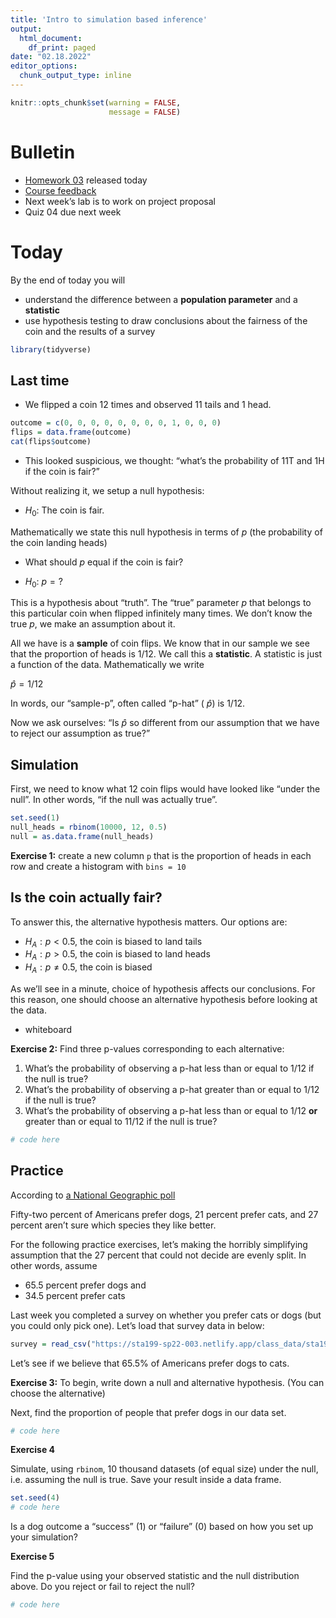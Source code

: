```yaml
---
title: 'Intro to simulation based inference'
output:
  html_document:
    df_print: paged
date: "02.18.2022"
editor_options:
  chunk_output_type: inline
---
```


```r
knitr::opts_chunk$set(warning = FALSE, 
                      message = FALSE)
```

# Bulletin
- [Homework 03](https://sta199-sp22-003.netlify.app/hw/hw03.html) released today
- [Course feedback](https://sta199-sp22-003.netlify.app/appex/courseFeedback.html)
- Next week's lab is to work on project proposal
- Quiz 04 due next week

# Today

By the end of today you will

- understand the difference between a **population parameter** and a **statistic**
- use hypothesis testing to draw conclusions about the fairness of the coin and the results of a survey


```r
library(tidyverse)
```


## Last time

- We flipped a coin 12 times and observed 11 tails and 1 head.

```r
outcome = c(0, 0, 0, 0, 0, 0, 0, 0, 1, 0, 0, 0)
flips = data.frame(outcome)
cat(flips$outcome)
```
- This looked suspicious, we thought: "what's the probability of 11T and 1H if the coin is fair?"

Without realizing it, we setup a null hypothesis:

- $H_0$: The coin is fair. 

Mathematically we state this null hypothesis in terms of $p$ (the probability of the coin landing heads)

- What should $p$ equal if the coin is fair?

- $H_0$: $p = ?$

This is a hypothesis about "truth". The "true" parameter $p$ that belongs to this particular coin when flipped infinitely many times. We don't know the true $p$, we make an assumption about it.

All we have is a **sample** of coin flips. We know that in our sample we see that the proportion of heads is 1/12. We call this a **statistic**. A statistic is just a function of the data. Mathematically we write

$\hat{p} = 1/12$

In words, our "sample-p", often called "p-hat" ( $\hat{p}$) is 1/12.

Now we ask ourselves: "Is $\hat{p}$ so different from our assumption that we have to reject our assumption as true?"

## Simulation

First, we need to know what 12 coin flips would have looked like "under the null". In other words, "if the null was actually true".

```r
set.seed(1)
null_heads = rbinom(10000, 12, 0.5)
null = as.data.frame(null_heads)
```
**Exercise 1:** create a new column `p` that is the proportion of heads in each row and create a histogram with `bins = 10`

## Is the coin actually fair?

To answer this, the alternative hypothesis matters. Our options are:

- $H_A: p < 0.5$, the coin is biased to land tails
- $H_A: p > 0.5$, the coin is biased to land heads
- $H_A: p \neq 0.5$, the coin is biased

As we'll see in a minute, choice of hypothesis affects our conclusions. For this reason, one should choose an alternative hypothesis before looking at the data.

- whiteboard

**Exercise 2:** Find three p-values corresponding to each alternative:

1. What's the probability of observing a p-hat less than or equal to 1/12 if the null is true?
2. What's the probability of observing a p-hat greater than or equal to 1/12 if the null is true?
3. What's the probability of observing a p-hat less than or equal to 1/12 **or** greater than or equal to 11/12 if the null is true?

```r
# code here
```
## Practice

According to [a National Geographic poll](https://www.nationalgeographic.com/animals/article/130619-pets-poll-animals-united-states-nation-dogs-cats)

Fifty-two percent of Americans prefer dogs, 21 percent prefer cats, and 27 percent aren't sure which species they like better.

For the following practice exercises, let's making the horribly simplifying assumption that the 27 percent that could not decide are evenly split. In other words, assume 

- 65.5 percent prefer dogs and
- 34.5 percent prefer cats

Last week you completed a survey on whether you prefer cats or dogs (but you could only pick one). Let's load that survey data in below:

```r
survey = read_csv("https://sta199-sp22-003.netlify.app/class_data/sta199-sp22-form.csv")
```
Let's see if we believe that 65.5% of Americans prefer dogs to cats.

**Exercise 3:** 
To begin, write down a null and alternative hypothesis. (You can choose the alternative)


Next, find the proportion of people that prefer dogs in our data set.

```r
# code here
```

**Exercise 4**

Simulate, using `rbinom`, 10 thousand datasets (of equal size) under the null, i.e. assuming the null is true. Save your result inside a data frame.

```r
set.seed(4)
# code here
```

Is a dog outcome a "success" (1) or "failure" (0) based on how you set up your simulation?


**Exercise 5**

Find the p-value using your observed statistic and the null distribution above. Do you reject or fail to reject the null?

```r
# code here
```


